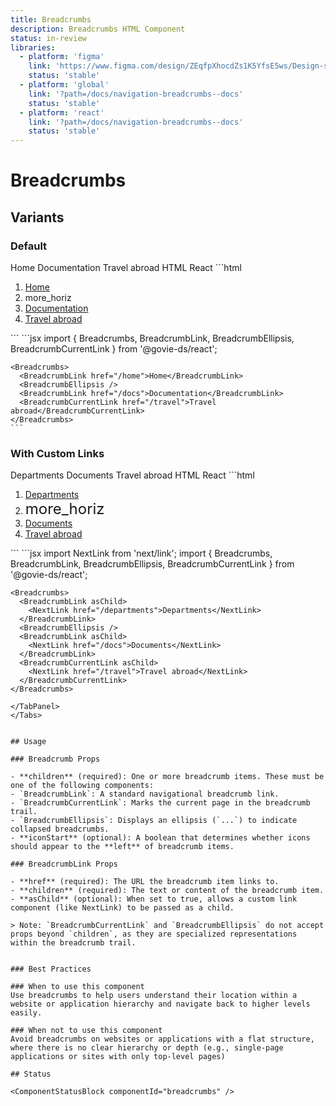 ```yaml
---
title: Breadcrumbs
description: Breadcrumbs HTML Component
status: in-review
libraries:
  - platform: 'figma'
    link: 'https://www.figma.com/design/ZEqfpXhocdZs1K5YfsE5ws/Design-system?node-id=3109-2186'
    status: 'stable'
  - platform: 'global'
    link: '?path=/docs/navigation-breadcrumbs--docs'
    status: 'stable'
  - platform: 'react'
    link: '?path=/docs/navigation-breadcrumbs--docs'
    status: 'stable'
---
```


# Breadcrumbs

## Variants

### Default

<ComponentContainer>
  <Breadcrumbs>
    <BreadcrumbLink href="/home">Home</BreadcrumbLink>
    <BreadcrumbEllipsis />
    <BreadcrumbLink href="/docs">Documentation</BreadcrumbLink>
    <BreadcrumbCurrentLink href="/travel">Travel abroad</BreadcrumbCurrentLink>
  </Breadcrumbs>
</ComponentContainer>

<Tabs id="tab1">
  <TabList>
    <TabItem value="tab11" checked>HTML</TabItem>
    <TabItem value="tab13">React</TabItem>
  </TabList>
  <TabPanel value="tab11">
  ```html
   <nav aria-label="Breadcrumbs" class="gi-breadcrumbs">
      <ol role="list">
        <li role="listitem">
          <a href="/home" class="gi-link gi-link-inherit" aria-label="Home page">Home</a>
        </li>
            <li role="listitem">
              <div aria-hidden="true">
                  <span class="material-symbols-outlined gi-gray-700">more_horiz</span>
              </div>
            </li>
        <li role="listitem">
          <a href="/docs" class="gi-link gi-link-inherit" aria-label="Documentation page">Documentation</a>
        </li>
        <li role="listitem">
          <a href="/travel" class="gi-link gi-link-inherit" aria-label="Travel page" aria-current="page">Travel abroad</a>
        </li>
      </ol>
    </nav>
  ```
  </TabPanel>
  <TabPanel value="tab13">
  ```jsx
    import { Breadcrumbs, BreadcrumbLink, BreadcrumbEllipsis, BreadcrumbCurrentLink } from '@govie-ds/react';

    <Breadcrumbs>
      <BreadcrumbLink href="/home">Home</BreadcrumbLink>
      <BreadcrumbEllipsis />
      <BreadcrumbLink href="/docs">Documentation</BreadcrumbLink>
      <BreadcrumbCurrentLink href="/travel">Travel abroad</BreadcrumbCurrentLink>
    </Breadcrumbs>
    ```

</TabPanel>
</Tabs>

### With Custom Links

<ComponentContainer>
  <Breadcrumbs>
    <BreadcrumbLink asChild>
      <NextLink href="/departments">Departments</NextLink>
    </BreadcrumbLink>
    <BreadcrumbEllipsis />
    <BreadcrumbLink asChild>
      <NextLink href="/docs">Documents</NextLink>
    </BreadcrumbLink>
    <BreadcrumbCurrentLink asChild>
      <NextLink href="/travel">Travel abroad</NextLink>
    </BreadcrumbCurrentLink>
  </Breadcrumbs>
</ComponentContainer>

<Tabs id="tab100">
  <TabList>
    <TabItem value="tab110" checked>HTML</TabItem>
    <TabItem value="tab130">React</TabItem>
  </TabList>
  <TabPanel value="tab110">
  ```html
    <nav aria-label="Breadcrumbs" class="gi-breadcrumbs">
      <ol role="list">
          <li role="listitem"><a class="gi-link gi-link-inherit gi-text-sm gi-breadcrumbs-link " href="/departments/">Departments</a></li>
          <li role="listitem">
            <div aria-hidden="true"><span data-testid="govie-icon" role="presentation" class="gi-block material-symbols-outlined gi-text-gray-700" style="font-size:24px;font-variation-settings:'FILL' 0, 'wght' 400, 'GRAD' 0, 'opsz' 24px">more_horiz</span></div>
          </li>
          <li role="listitem"><a class="gi-link gi-link-inherit gi-text-sm gi-breadcrumbs-link " href="/docs/">Documents</a></li>
          <li role="listitem"><a aria-current="page" class="gi-link gi-link-inherit gi-text-sm gi-breadcrumbs-link " href="/travel/">Travel abroad</a></li>
      </ol>
    </nav>
```

  </TabPanel>
  <TabPanel value="tab130">
  ```jsx
    import NextLink from 'next/link';
    import { Breadcrumbs, BreadcrumbLink, BreadcrumbEllipsis, BreadcrumbCurrentLink } from '@govie-ds/react';

    <Breadcrumbs>
      <BreadcrumbLink asChild>
        <NextLink href="/departments">Departments</NextLink>
      </BreadcrumbLink>
      <BreadcrumbEllipsis />
      <BreadcrumbLink asChild>
        <NextLink href="/docs">Documents</NextLink>
      </BreadcrumbLink>
      <BreadcrumbCurrentLink asChild>
        <NextLink href="/travel">Travel abroad</NextLink>
      </BreadcrumbCurrentLink>
    </Breadcrumbs>

```
</TabPanel>
</Tabs>


## Usage

### Breadcrumb Props

- **children** (required): One or more breadcrumb items. These must be one of the following components:
- `BreadcrumbLink`: A standard navigational breadcrumb link.
- `BreadcrumbCurrentLink`: Marks the current page in the breadcrumb trail.
- `BreadcrumbEllipsis`: Displays an ellipsis (`...`) to indicate collapsed breadcrumbs.
- **iconStart** (optional): A boolean that determines whether icons should appear to the **left** of breadcrumb items.

### BreadcrumbLink Props

- **href** (required): The URL the breadcrumb item links to.
- **children** (required): The text or content of the breadcrumb item.
- **asChild** (optional): When set to true, allows a custom link component (like NextLink) to be passed as a child.

> Note: `BreadcrumbCurrentLink` and `BreadcrumbEllipsis` do not accept props beyond `children`, as they are specialized representations within the breadcrumb trail.


### Best Practices

### When to use this component
Use breadcrumbs to help users understand their location within a website or application hierarchy and navigate back to higher levels easily.

### When not to use this component
Avoid breadcrumbs on websites or applications with a flat structure, where there is no clear hierarchy or depth (e.g., single-page applications or sites with only top-level pages)

## Status

<ComponentStatusBlock componentId="breadcrumbs" />
```

```

```
